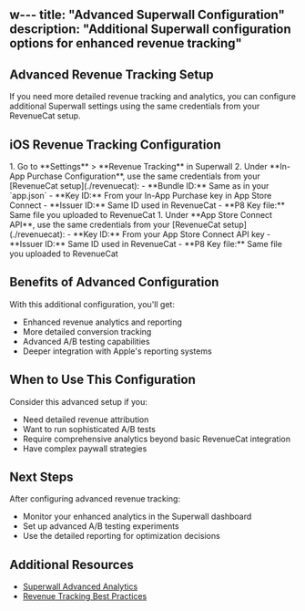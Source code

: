 w---
title: "Advanced Superwall Configuration"
description: "Additional Superwall configuration options for enhanced revenue tracking"
---

## Advanced Revenue Tracking Setup

If you need more detailed revenue tracking and analytics, you can configure additional Superwall settings using the same credentials from your RevenueCat setup.

## iOS Revenue Tracking Configuration

<Steps>
  <Step title="Configure In-App Purchase Settings">
    1. Go to **Settings** > **Revenue Tracking** in Superwall
    2. Under **In-App Purchase Configuration**, use the same credentials from your [RevenueCat setup](./revenuecat):
       - **Bundle ID:** Same as in your `app.json`
       - **Key ID:** From your In-App Purchase key in App Store Connect
       - **Issuer ID:** Same ID used in RevenueCat
       - **P8 Key file:** Same file you uploaded to RevenueCat
  </Step>

  <Step title="Configure App Store Connect API">
    1. Under **App Store Connect API**, use the same credentials from your [RevenueCat setup](./revenuecat):
       - **Key ID:** From your App Store Connect API key
       - **Issuer ID:** Same ID used in RevenueCat  
       - **P8 Key file:** Same file you uploaded to RevenueCat
  </Step>
</Steps>

## Benefits of Advanced Configuration

With this additional configuration, you'll get:

- Enhanced revenue analytics and reporting
- More detailed conversion tracking
- Advanced A/B testing capabilities
- Deeper integration with Apple's reporting systems

## When to Use This Configuration

Consider this advanced setup if you:

- Need detailed revenue attribution
- Want to run sophisticated A/B tests
- Require comprehensive analytics beyond basic RevenueCat integration
- Have complex paywall strategies

## Next Steps

After configuring advanced revenue tracking:

- Monitor your enhanced analytics in the Superwall dashboard
- Set up advanced A/B testing experiments
- Use the detailed reporting for optimization decisions

## Additional Resources

- [Superwall Advanced Analytics](https://docs.superwall.com/docs/analytics)
- [Revenue Tracking Best Practices](https://docs.superwall.com/docs/revenue-tracking)
